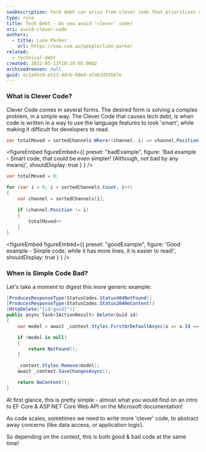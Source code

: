 ```yaml
---
seoDescription: Tech debt can arise from clever code that prioritizes showing off programming skills over simplicity and readability.
type: rule
title: Tech Debt - Do you avoid 'clever' code?
uri: avoid-clever-code
authors:
  - title: Luke Parker
    url: https://ssw.com.au/people/luke-parker
related:
  - technical-debt
created: 2022-05-13T10:19:05.000Z
archivedreason: null
guid: ec1a95c9-e313-4dcb-99e9-a7a02d93567e
---
```


### What is Clever Code?

Clever Code comes in several forms. The desired form is solving a complex problem, in a simple way. The Clever Code that causes tech debt, is when code is written in a way to use the language features to look 'smart', while making it difficult for developers to read.
```cs
var totalMoved = sortedChannels.Where((channel, i) => channel.Position != i).Count();
```

<figureEmbed figureEmbed={{
  preset: "badExample",
  figure: 'Bad example - Smart code, that could be even simpler! (Although, not bad by any means)',
  shouldDisplay: true
} } />


```cs
var totalMoved = 0;

for (var i = 0; i < sortedChannels.Count; i++)
{
    var channel = sortedChannels[i];

    if (channel.Position != i)
    {
        totalMoved++
    }
}
```

<figureEmbed figureEmbed={{
  preset: "goodExample",
  figure: 'Good example - Simple code, while it has more lines, it is easier to read!',
  shouldDisplay: true
} } />


### When is Simple Code Bad?

Let's take a moment to digest this more generic example:

```cs
[ProducesResponseType(StatusCodes.Status404NotFound)]
[ProducesResponseType(StatusCodes.Status204NoContent)]
[HttpDelete("{id:guid}")]
public async Task<IActionResult> Delete(Guid id)
{
    var model = await _context.Styles.FirstOrDefaultAsync(x => x.Id == id);

    if (model is null)
    {
        return NotFound();
    }

    _context.Styles.Remove(model);
    await _context.SaveChangesAsync();

    return NoContent();
}
```

At first glance, this is pretty simple - almost what you would find on an intro to EF Core & ASP.NET Core Web API on the Microsoft documentation!

As code scales, sometimes we need to write more 'clever' code, to abstract away concerns (like data access, or application logic).

So depending on the context, this is both good & bad code at the same time!
